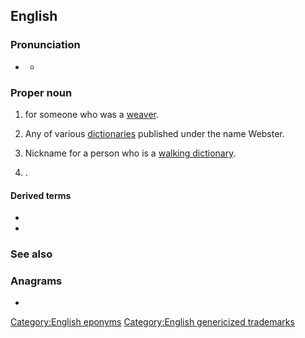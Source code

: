 {{also|webster}}
{{selfref|For the guide to Webster's dictionaries in Wiktionary, see [[Wiktionary:Webster]].}}
==English==
{{wikipedia}}

===Pronunciation===
* {{a|US}} {{IPA|en|/ˈwɛbstɚ/}}
** {{audio|en|LL-Q1860 (eng)-Vealhurl-Webster.wav|Audio (UK)}}

===Proper noun===
{{en-proper noun|~|s}}

# {{surname|en|A=An English occupational|from=occupations|nodot=1}} for someone who was a [[weaver]].
# Any of various [[dictionary|dictionaries]] published under the name Webster.
# {{lb|en|jocular}} Nickname for a person who is a [[walking dictionary]].
# {{place|en|small city/county seat|co/Day County|s/South Dakota|c/USA}}.

====Derived terms====
* {{l|en|Webster County}}
* {{l|en|Webster Parish}}

===See also===
{{col3|en|
|Webber
|Webb
}}

===Anagrams===
* {{anagrams|en|a=beerstw|bestrew|brewest}}

[[Category:English eponyms]]
[[Category:English genericized trademarks]]